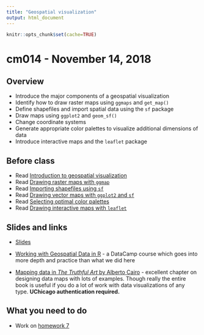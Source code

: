 ```yaml
---
title: "Geospatial visualization"
output: html_document
---
```


```r
knitr::opts_chunk$set(cache=TRUE)
```

# cm014 - November 14, 2018

## Overview

* Introduce the major components of a geospatial visualization
* Identify how to draw raster maps using `ggmaps` and `get_map()`
* Define shapefiles and import spatial data using the `sf` package
* Draw maps using `ggplot2` and `geom_sf()`
* Change coordinate systems
* Generate appropriate color palettes to visualize additional dimensions of data
* Introduce interactive maps and the `leaflet` package

## Before class

* Read [Introduction to geospatial visualization](geoviz_intro.html)
* Read [Drawing raster maps with `ggmap`](geoviz_ggmap.html)
* Read [Importing shapefiles using `sf`](geoviz_import_data.html)
* Read [Drawing vector maps with `ggplot2` and `sf`](geoviz_plot.html)
* Read [Selecting optimal color palettes](geoviz_color.html)
* Read [Drawing interactive maps with `leaflet`](geoviz_leaflet.html)

## Slides and links

* [Slides](extras/cm014_slides.html)

* [Working with Geospatial Data in R](https://www.datacamp.com/courses/working-with-geospatial-data-in-r) - a DataCamp course which goes into more depth and practice than what we did here
* [Mapping data in *The Truthful Art* by Alberto Cairo](http://proquestcombo.safaribooksonline.com.proxy.uchicago.edu/book/databases-and-reporting-tools/9780133440492/part-iii-functional/ch10_html) - excellent chapter on designing data maps with lots of examples. Though really the entire book is useful if you do a lot of work with data visualizations of any type. **UChicago authentication required.**

## What you need to do

* Work on [homework 7](hw07-geospatial.html)

